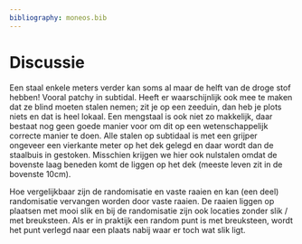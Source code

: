```yaml
---
bibliography: moneos.bib
---
```


# Discussie

Een staal enkele meters verder kan soms al maar de helft van de droge stof hebben!
Vooral patchy in subtidal.
Heeft er waarschijnlijk ook mee te maken dat ze blind moeten stalen nemen; zit je op een zeeduin, dan heb je plots niets en dat is heel lokaal.
Een mengstaal is ook niet zo makkelijk, daar bestaat nog geen goede manier voor om dit op een wetenschappelijk correcte manier te doen.
Alle stalen op subtidaal is met een grijper ongeveer een vierkante meter op het dek gelegd en daar wordt dan de staalbuis in gestoken.
Misschien krijgen we hier ook nulstalen omdat de bovenste laag beneden komt de liggen op het dek (meeste leven zit in de bovenste 10cm).

Hoe vergelijkbaar zijn de randomisatie en vaste raaien en kan (een deel) randomisatie vervangen worden door vaste raaien.
De raaien liggen op plaatsen met mooi slik en bij de randomisatie zijn ook locaties zonder slik / met breuksteen.
Als er in praktijk een random punt is met breuksteen, wordt het punt verlegd naar een plaats nabij waar er toch wat slik ligt.
